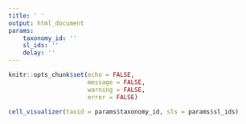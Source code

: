 ```yaml
---
title: ' '
output: html_document
params:
    taxonomy_id: ''
    sl_ids: ''
    delay: ''
---
```


```r
knitr::opts_chunk$set(echo = FALSE, 
                      message = FALSE, 
                      warning = FALSE, 
                      error = FALSE)
```



```r

cell_visualizer(taxid = params$taxonomy_id, sls = params$sl_ids)
 
```
